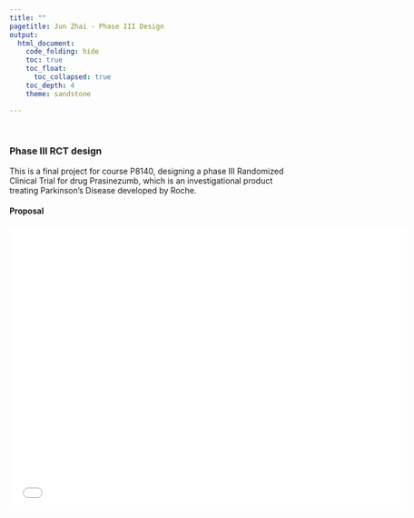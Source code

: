 ```yaml
---
title: ""
pagetitle: Jun Zhai - Phase III Design
output: 
  html_document:
    code_folding: hide
    toc: true
    toc_float:      
      toc_collapsed: true
    toc_depth: 4
    theme: sandstone

---
```

<title>Jun Zhai - Phase III Design of Prasinezumab</title>
</br>

### Phase III RCT design
This is a final project for course P8140, designing a phase III Randomized Clinical Trial for drug Prasinezumb, which is an investigational product treating Parkinson's Disease developed by Roche.
</br>

#### Proposal

<embed src="./rct.pdf" type="application/pdf"   height="500px" width="700">

</br>
</br>
<div class="tocify-extend-page" data-unique="tocify-extend-page" style="height: 0;"></div>
